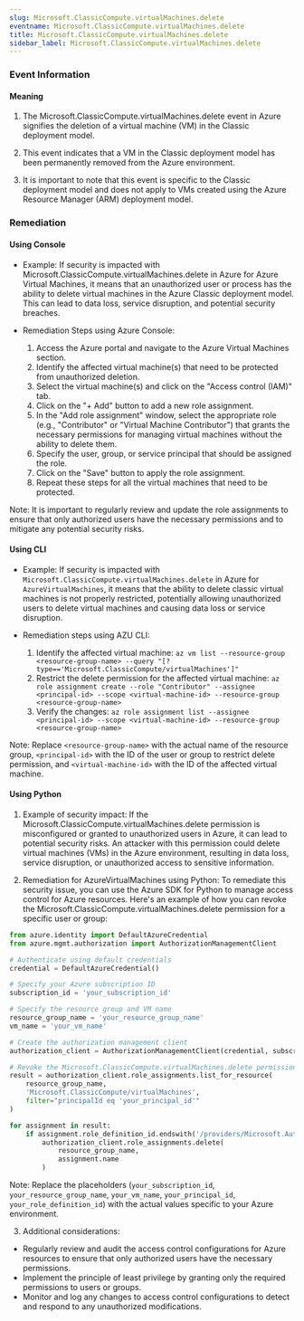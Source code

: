 ```yaml
--- 
slug: Microsoft.ClassicCompute.virtualMachines.delete
eventname: Microsoft.ClassicCompute.virtualMachines.delete
title: Microsoft.ClassicCompute.virtualMachines.delete
sidebar_label: Microsoft.ClassicCompute.virtualMachines.delete
---
```

                       
### Event Information

#### Meaning

1. The Microsoft.ClassicCompute.virtualMachines.delete event in Azure signifies the deletion of a virtual machine (VM) in the Classic deployment model.

2. This event indicates that a VM in the Classic deployment model has been permanently removed from the Azure environment.

3. It is important to note that this event is specific to the Classic deployment model and does not apply to VMs created using the Azure Resource Manager (ARM) deployment model.

### Remediation

#### Using Console

- Example: If security is impacted with Microsoft.ClassicCompute.virtualMachines.delete in Azure for Azure Virtual Machines, it means that an unauthorized user or process has the ability to delete virtual machines in the Azure Classic deployment model. This can lead to data loss, service disruption, and potential security breaches.

- Remediation Steps using Azure Console:
  1. Access the Azure portal and navigate to the Azure Virtual Machines section.
  2. Identify the affected virtual machine(s) that need to be protected from unauthorized deletion.
  3. Select the virtual machine(s) and click on the "Access control (IAM)" tab.
  4. Click on the "+ Add" button to add a new role assignment.
  5. In the "Add role assignment" window, select the appropriate role (e.g., "Contributor" or "Virtual Machine Contributor") that grants the necessary permissions for managing virtual machines without the ability to delete them.
  6. Specify the user, group, or service principal that should be assigned the role.
  7. Click on the "Save" button to apply the role assignment.
  8. Repeat these steps for all the virtual machines that need to be protected.

Note: It is important to regularly review and update the role assignments to ensure that only authorized users have the necessary permissions and to mitigate any potential security risks.

#### Using CLI

- Example: If security is impacted with `Microsoft.ClassicCompute.virtualMachines.delete` in Azure for `AzureVirtualMachines`, it means that the ability to delete classic virtual machines is not properly restricted, potentially allowing unauthorized users to delete virtual machines and causing data loss or service disruption.

- Remediation steps using AZU CLI:
  1. Identify the affected virtual machine: `az vm list --resource-group <resource-group-name> --query "[?type=='Microsoft.ClassicCompute/virtualMachines']"`
  2. Restrict the delete permission for the affected virtual machine: `az role assignment create --role "Contributor" --assignee <principal-id> --scope <virtual-machine-id> --resource-group <resource-group-name>`
  3. Verify the changes: `az role assignment list --assignee <principal-id> --scope <virtual-machine-id> --resource-group <resource-group-name>`

Note: Replace `<resource-group-name>` with the actual name of the resource group, `<principal-id>` with the ID of the user or group to restrict delete permission, and `<virtual-machine-id>` with the ID of the affected virtual machine.

#### Using Python

1. Example of security impact: If the Microsoft.ClassicCompute.virtualMachines.delete permission is misconfigured or granted to unauthorized users in Azure, it can lead to potential security risks. An attacker with this permission could delete virtual machines (VMs) in the Azure environment, resulting in data loss, service disruption, or unauthorized access to sensitive information.

2. Remediation for AzureVirtualMachines using Python: To remediate this security issue, you can use the Azure SDK for Python to manage access control for Azure resources. Here's an example of how you can revoke the Microsoft.ClassicCompute.virtualMachines.delete permission for a specific user or group:

```python
from azure.identity import DefaultAzureCredential
from azure.mgmt.authorization import AuthorizationManagementClient

# Authenticate using default credentials
credential = DefaultAzureCredential()

# Specify your Azure subscription ID
subscription_id = 'your_subscription_id'

# Specify the resource group and VM name
resource_group_name = 'your_resource_group_name'
vm_name = 'your_vm_name'

# Create the authorization management client
authorization_client = AuthorizationManagementClient(credential, subscription_id)

# Revoke the Microsoft.ClassicCompute.virtualMachines.delete permission for a user or group
result = authorization_client.role_assignments.list_for_resource(
    resource_group_name,
    'Microsoft.ClassicCompute/virtualMachines',
    filter="principalId eq 'your_principal_id'"
)

for assignment in result:
    if assignment.role_definition_id.endswith('/providers/Microsoft.Authorization/roleDefinitions/your_role_definition_id'):
        authorization_client.role_assignments.delete(
            resource_group_name,
            assignment.name
        )
```

Note: Replace the placeholders (`your_subscription_id`, `your_resource_group_name`, `your_vm_name`, `your_principal_id`, `your_role_definition_id`) with the actual values specific to your Azure environment.

3. Additional considerations:
- Regularly review and audit the access control configurations for Azure resources to ensure that only authorized users have the necessary permissions.
- Implement the principle of least privilege by granting only the required permissions to users or groups.
- Monitor and log any changes to access control configurations to detect and respond to any unauthorized modifications.


 